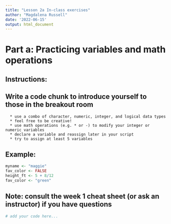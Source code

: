 ```yaml
---
title: "Lesson 2a In-class exercises"
author: "Magdalena Russell"
date: '2022-06-15'
output: html_document
---
```


# Part a: Practicing variables and math operations

## Instructions:

## Write a code chunk to introduce yourself to those in the breakout room
      * use a combo of character, numeric, integer, and logical data types
      * feel free to be creative!
      * use math operations (e.g. * or -) to modify your integer or numeric variables
      * declare a variable and reassign later in your script
      * try to assign at least 5 variables

## Example:

```r
myname <- "maggie"
fav_color <- FALSE 
height_ft <- 5 + 8/12
fav_color <- "green"
```

## Note: consult the week 1 cheat sheet (or ask an instructor) if you have questions

```r
# add your code here...

```

